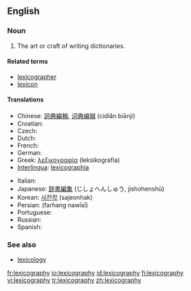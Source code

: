 ==English==
{{wikipedia}}

===Noun===
{{en-noun|-}}

# The art or craft of writing dictionaries.

====Related terms====
*[[lexicographer]]
*[[lexicon]]

====Translations====
{{trans-top|art or craft of writing dictionaries}}
*Chinese: [[詞典編輯]], [[词典编辑]] (cídiǎn biānjí)
*Croatian: {{t-|hr|leksikografija|f}}
* Czech: {{t-|cs|lexikografie|f}}
* Dutch: {{t|nl|lexicografie|f}}
* French: {{t|fr|lexicographie|f}}
* German: {{t|de|Lexikographie|f}}
*Greek: [[λεξικογραφία]] (leksikografía) {{f}}
*[[Interlingua]]: [[lexicographia]]
{{trans-mid}}
* Italian: {{t|it|lessicografia|f}}
*Japanese: [[辞書編集]] (じしょへんしゅう, jishohenshū)
*Korean: [[사전학]] (sajeonhak)
*Persian: {{FAchar|[[فرهنگ نویسی]]}} (farhang nawīsī)
* Portuguese: {{t|pt|lexicografia|f}}
* Russian: {{t|ru|лексикография|f|tr=leksikográfija}}
* Spanish: {{t|es|lexicografía|f}}
{{trans-bottom}}

===See also===
*[[lexicology]]

[[fr:lexicography]]
[[io:lexicography]]
[[id:lexicography]]
[[fi:lexicography]]
[[vi:lexicography]]
[[tr:lexicography]]
[[zh:lexicography]]